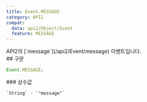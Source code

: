 ```yaml
---
title: Event.MESSAGE
category: API2
compat:
  data: api2/Object/Event
  feature: MESSAGE
---
```


<Section>
  API2의 [`message`](/api2/Event/message) 이벤트입니다.
</Section>
<Section>
  ## 구문

  ~~~js
  Event.MESSAGE;
  ~~~

  <Section>
    ### 상수값

    `String` - `"message"`
  </Section>
</Section>